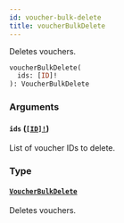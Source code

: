 ```yaml
---
id: voucher-bulk-delete
title: voucherBulkDelete
---
```


Deletes vouchers.

```graphql
voucherBulkDelete(
  ids: [ID]!
): VoucherBulkDelete

```

### Arguments

#### `ids` ([`[ID]!`](../../../developer/api-reference/scalars/id))

List of voucher IDs to delete.

### Type

#### [`VoucherBulkDelete`](../../../developer/api-reference/objects/voucher-bulk-delete)

Deletes vouchers.

